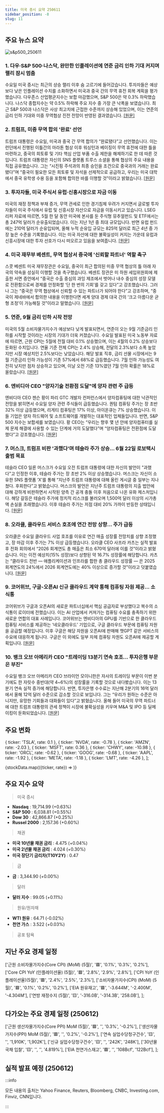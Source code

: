 ```yaml
---
title: 미국 증시 요약 250611
sidebar_position: -8
slug: 11
---
```


## 주요 뉴스 요약

![s&p500_250611](/map/250611.png)

### 1. **다우·S&P 500·나스닥, 완만한 인플레이션에 연준 금리 인하 기대 커지며 랠리 잠시 멈춤**

수요일 미국 증시는 최근의 상승 랠리 이후 숨 고르기에 들어갔습니다. 투자자들은 예상보다 낮은 인플레이션 수치를 소화하면서 미국과 중국 간의 무역 휴전 회복 계획을 평가했습니다. 다우존스 산업평균지수는 보합 마감했으며, S&P 500은 약 0.3% 하락했습니다. 나스닥 종합지수는 약 0.5% 하락해 주요 지수 중 가장 큰 낙폭을 보였습니다. 최근 S&P 500과 나스닥은 사상 최고치에 근접한 수준까지 상승해 있었으며, 이는 연준의 금리 인하 기대와 미중 무역협상 진전 전망이 반영된 결과였습니다. [[원문]](https://finance.yahoo.com/news/live/stock-market-today-dow-sp-500-nasdaq-rally-pauses-as-cool-inflation-data-boosts-fed-rate-cut-hopes-230037589.html)

### 2. **트럼프, 미중 무역 합의 '완료' 선언**

트럼프 대통령은 수요일, 미국과 중국 간 무역 합의가 “완료됐다”고 선언했습니다. 이는 런던에서 진행된 이틀간의 마라톤 협상 이후 워싱턴과 베이징이 무역 휴전에 대한 틀을 마련하고, 중국의 희토류 및 기타 핵심 산업 부품 수출 제한을 해제하기로 한 데 따른 것입니다. 트럼프 대통령은 자신의 SNS 플랫폼 트루스 소셜을 통해 협상의 주요 내용을 직접 공유했습니다. 그는 “시진핑 주석과의 최종 승인을 조건으로 중국과의 거래는 완료됐다”며 “중국이 필요한 모든 희토류 및 자석을 선제적으로 공급하고, 우리는 미국 대학에서 중국 유학생 수용 등을 포함해 합의한 바를 이행할 것”이라고 밝혔습니다. [[원문]](https://www.reuters.com/world/china/us-china-trade-talks-resume-second-day-2025-06-10/)

### 3. **투자자들, 미국 주식서 유럽·신흥시장으로 자금 이동**

미국의 재정 정책과 부채 증가, 무역 관세로 인한 경기침체 우려가 커지면서 글로벌 투자자들이 미국 주식에서 유럽 및 신흥시장 자산으로 자금을 이동시키고 있습니다. LSEG 리퍼 자료에 따르면, 5월 한 달 동안 미국에 본사를 둔 주식형 뮤추얼펀드 및 ETF에서는 총 247억 달러가 순유출되었습니다. 이는 지난 1년 중 최대 규모입니다. 반면 유럽 펀드에는 210억 달러가 순유입되며, 올해 누적 순유입 규모는 825억 달러로 최근 4년 중 가장 높은 수준을 기록했습니다. 이는 미국 자산에 대한 불확실성이 커지는 가운데 유럽과 신흥시장에 대한 투자 선호가 다시 떠오르고 있음을 보여줍니다. [[원문]](https://www.reuters.com/markets/wealth/global-markets-fundflows-2025-06-11/)

### 4. **미국 재무부 베센트, 무역 협상서 중국에 '신뢰할 파트너' 역할 촉구**

스콧 베센트 미국 재무장관은 수요일, 중국이 최근 합의된 미중 무역 협상의 틀 아래 자국의 약속을 성실히 이행할 것을 촉구했습니다. 베센트 장관은 미 하원 세입위원회에 제출한 서면 증언에서 “중국은 수출 중심의 과잉 제조에서 벗어나 내수 중심의 성장 모델로 전환함으로써 경제를 안정화할 ‘단 한 번의 기회’를 갖고 있다”고 강조했습니다. 그러나 그는 “중국은 무역 협상에서 신뢰할 수 있는 파트너가 되어야 한다”고 강조하며, “중국이 제네바에서 합의한 내용을 이행한다면 세계 양대 경제 대국 간의 ‘크고 아름다운 균형 조정’이 가능해질 것”이라고 말했습니다. [[원문]](https://www.reuters.com/world/china/us-treasurys-bessent-calls-china-be-reliable-partner-trade-negotiations-2025-06-11/)

### 5. **연준, 9월 금리 인하 시작 전망**

미국의 5월 소비자물가지수가 예상보다 낮게 발표되면서, 연준이 오는 9월 기준금리 인하를 시작할 것이라는 시장의 기대가 더욱 커졌습니다. 수요일 발표된 미국 노동부 자료에 따르면, 근원 CPI는 5월에 전월 대비 0.1% 상승했으며, 이는 4월의 0.2% 상승보다 둔화된 수치입니다. 연율 기준 전체 CPI는 2.4% 상승해, 전달의 2.3%보다 소폭 높았지만 시장 예상치인 2.5%보다는 낮았습니다. 해당 발표 직후, 금리 선물 시장에서는 9월 기준금리 인하 가능성이 기존 57%에서 68%로 급등했습니다. 7월 인하 가능성도 여전히 낮지만 점차 상승하고 있으며, 이날 오전 기준 13%였던 7월 인하 확률은 18%로 올랐습니다. [[원문]](https://www.reuters.com/business/traders-add-bets-september-start-fed-rate-cuts-2025-06-11/)

### 6. **엔비디아 CEO "양자기술 전환점 도달"에 양자 관련 주 급등**

엔비디아 CEO 젠슨 황이 파리 GTC 개발자 컨퍼런스에서 양자컴퓨팅에 대한 낙관적인 전망을 밝히면서 수요일 양자 관련 주식들이 급등했습니다. 퀀텀 컴퓨팅 주가는 장 초반 32% 이상 급등했으며, 리게티 컴퓨팅은 17% 이상, 아이온큐는 7% 상승했습니다. 이들 기업은 양자 하드웨어 및 소프트웨어를 개발하는 대표적인 업체들입니다. 반면, S&P 500 지수는 보합세를 보였습니다. 황 CEO는 “우리는 향후 몇 년 안에 양자컴퓨터를 실제 문제 해결에 사용할 수 있는 단계에 거의 도달했다”며 “양자컴퓨팅은 전환점에 도달했다”고 강조했습니다. [[원문]](https://finance.yahoo.com/news/quantum-stocks-surge-as-nvidia-ceo-says-technology-reaching-inflection-point-134729348.html)

### 7. **머스크, 트럼프 비판 '과했다'며 테슬라 주가 상승... 6월 22일 로보택시 출범 목표**

테슬라 CEO 일론 머스크가 수요일 오전 트럼프 대통령에 대한 자신의 발언이 "과했다"고 인정한 이후, 테슬라 주가는 장 초반 2% 이상 상승했습니다. 머스크는 자신이 소유한 SNS 플랫폼 ‘X’를 통해 “지난주 트럼프 대통령에 대해 올린 게시글 중 일부는 지나쳤다. 후회한다”고 밝혔습니다. 머스크의 발언은 지난주 트럼프 대통령의 지출 법안에 대해 강하게 비판하면서 시작된 양측 간 공개 충돌 이후 처음으로 나온 유화 제스처입니다. 해당 갈등은 테슬라 주가에 정치적 리스크를 불러오며 1,500억 달러 이상의 시가총액 손실을 초래했습니다. 이후 테슬라 주가는 저점 대비 20% 가까이 반등한 상태입니다. [[원문]](https://finance.yahoo.com/news/tesla-stock-rises-after-musk-says-trump-criticism-went-too-far-company-targets-june-22-for-robotaxi-launch-124507721.html)

### 8. **오라클, 클라우드 서비스 호조에 연간 전망 상향... 주가 급등**

오라클은 수요일 클라우드 사업 호조를 이유로 연간 매출 성장률 전망치를 상향 조정했고, 장 마감 이후 주가는 7% 이상 급등했습니다. 오라클 CEO 사프라 카츠는 실적 발표 후 전화 회의에서 “2026 회계연도 총 매출은 최소 670억 달러에 이를 것”이라고 밝혔습니다. 이는 이전 예상치(15% 성장)보다 상향된 약 16.7% 성장률에 해당합니다. 카츠는 “클라우드 전반 — 애플리케이션과 인프라를 합한 총 클라우드 성장률 — 은 2025 회계연도의 24%에서 2026 회계연도에는 40% 이상으로 증가할 것”이라고 덧붙였습니다. [[원문]](https://www.reuters.com/business/oracle-beats-quarterly-revenue-estimates-2025-06-11/)

### 9. **코어위브, 구글-오픈AI 신규 클라우드 계약 통해 컴퓨팅 자원 제공... 소식통**

코어위브가 구글과 오픈AI의 새로운 파트너십에서 핵심 공급자로 부상했다고 복수의 소식통이 로이터에 전했습니다. 이는 AI 산업에서 커져가는 컴퓨팅 수요를 충족하기 위한 새로운 연합의 대표 사례입니다. 코어위브는 엔비디아의 GPU를 기반으로 한 클라우드 컴퓨팅 서비스를 제공하는 ‘네오클라우드’ 기업으로, 구글 클라우드 부문에 컴퓨팅 자원을 공급할 예정입니다. 이후 구글은 해당 자원을 오픈AI에 판매해 챗GPT 같은 서비스의 수요에 대응하게 됩니다. 구글은 이 외에도 일부 자체 컴퓨팅 자원도 오픈AI에 제공할 계획입니다. [[원문]](https://www.reuters.com/business/coreweave-offer-compute-capacity-googles-new-cloud-deal-with-openai-sources-say-2025-06-11/)

### 10. **뱅크 오브 아메리카 CEO "트레이딩 13분기 연속 호조... 투자은행 부문은 부진"**

수요일 뱅크 오브 아메리카 CEO 브라이언 모이니한은 자사의 트레이딩 부문이 이번 분기에도 한 자릿수 중반대(약 4~6%)의 성장률을 기록할 것으로 내다봤습니다. 이는 13분기 연속 실적 증가에 해당합니다. 반면, 투자은행 수수료는 지난해 2분기의 16억 달러에서 올해 12억 달러 수준으로 감소할 것으로 보입니다. 그는 “우리가 원하는 수준은 아니지만, 유망한 기회들과 대화들이 있다”고 밝혔습니다. 올해 들어 미국의 무역 파트너에 대한 트럼프 대통령의 관세 정책이 시장에 불확실성을 키우며 M&A 및 IPO 등 딜메이킹이 둔화되었습니다. [[원문]](https://www.reuters.com/business/finance/bank-america-expects-markets-business-post-13th-quarter-revenue-growth-2025-06-11/)

## 주요 변화

  { ticker: 'TSLA', rate: 0.1 },
  { ticker: 'NVDA', rate: -0.78 },
  { ticker: 'AMZN', rate: -2.03 },
  { ticker: 'MSFT', rate: 0.36 },
  { ticker: 'CHWY', rate: -10.98 },
  { ticker: 'ORCL', rate: -0.62 },
  { ticker: 'GOOG', rate: -0.68 },
  { ticker: 'AAPL', rate: -1.92 },
  { ticker: 'META', rate: -1.18 },
  { ticker: 'LMT', rate: -4.26 },
];

{stockData.map(({ticker, rate}) => <StockCardMini key={ticker} ticker={ticker} rate={rate}></StockCardMini>)}

## 주요 지수 요약

> 미국 증시

- **Nasdaq** : 19,714.99 (+0.63%)
- **S&P 500** : 6,038.81 (+0.55%)
- **Dow 30** : 42,866.87 (+0.25%)
- **Russel 2000** : 2,157.36 (+0.60%)

> 채권

- **미국 10년물 채권 금리** : 4.475 (+0.04%)
- **미국 2년물 채권 금리** : 4.024 (+0.30%)
- **미국 장단기 금리차(T10Y2Y)** : 0.47

> 금

- **금** : 3,344.90 (+0.00%)

> 달러

- **달러 지수** : 99.05 (+0.11%)

> 원유/원자재

- **WTI 원유** : 64.71 (-0.02%)
- **천연 가스** : 3.522 (+0.03%)

> 공포 탐욕

<FearAndGreed fearAndGreedIndex={62} vix={16.95} vixRate={-1.22} />

## 지난 주요 경제 일정

  ['근원 소비자물가지수(Core CPI) (MoM) (5월)', '🟥', '0.1%', '0.3%', '0.2%'],
  ['Core CPI YoY (인플레이션율) (5월)', '🟥', '2.8%', '2.9%', '2.8%'],
  ['CPI YoY (인플레이션율)(5월)', '🟥', '2.4%', '2.5%', '2.3%'],
  ['소비자물가지수(CPI) (MoM) (5월)', '🟥', '0.1%', '0.2%', '0.2%'],
  ['EIA 원유재고', '🟥', '-3.644M', '-2.400M', '-4.304M'],
  ['연방 재정수지 (5월)', '🟨', '-316.0B', '-314.3B', '258.0B'],
];

<EconomicCalendar data={eventsData} />

## 다가오는 주요 경제 일정 (250612)

  ['근원 생산자물가지수(Core PPI) MoM (5월)', '🟥', '', '0.3%', '-0.2%'],
  ['생산자물가지수(PPI) MoM (5월)', '🟥', '', '0.2%', '-0.2%'],
  ['연속 실업수당청구건수', '🟨', '', '1,910K', '1,902K'],
  ['신규 실업수당청구건수', '🟨', '', '242K', '248K'],
  ['30년물 국채 입찰', '🟨', '', '', '4.819%'],
  ['EIA 천연가스재고', '🟩', '', '108Bcf', '122Bcf'],
];

<EconomicCalendar data={nextEventsData} />

## 실적 발표 예정 (250612)


<EarningsBoard stocksAMC={stocksAMC} />

:::info

모든 내용의 출처는 Yahoo Finance, Reuters, Bloomberg, CNBC, Investing.com, Finviz, CNN입니다.

:::
